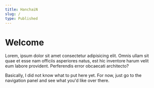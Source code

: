 ```yaml
---
title: HanchaiN
slug: /
type: Published
---
```


# Welcome

Lorem, ipsum dolor sit amet consectetur adipisicing elit.
Omnis ullam sit quae et esse nam officiis asperiores natus,
est hic inventore harum velit eum labore provident.
Perferendis error obcaecati architecto?

Basically, I did not know what to put here yet.
For now, just go to the navigation panel and see what you'd like over there.
